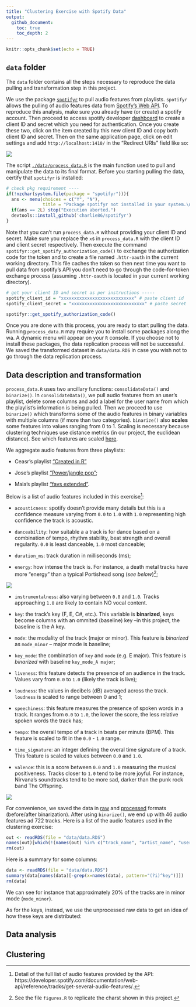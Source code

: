 ```yaml
---
title: "Clustering Exercise with Spotify Data"
output: 
  github_document: 
    toc: true
    toc_depth: 2
---
```


```r
knitr::opts_chunk$set(echo = TRUE)
```

## `data` folder

The `data`  folder contains all the steps necessary to reproduce the data pulling and transformation step in this project.

We use the package [`spotifyr`](https://github.com/charlie86/spotifyr) to pull audio features from playlists. `spotifyr` allows the pulling of audio features data from [Spotify's Web API](https://developer.spotify.com/documentation/web-api/). To reproduce this analysis, make sure you already have (or create) a spotify account. Then proceed to access spotify developer [dashboard](https://developer.spotify.com/dashboard/) to create a client ID and secret which you need for authentication. Once you create these two, click on the item created by this new client ID and copy both client ID and secret. Then on the same application page, click on edit settings and add `http://localhost:1410/` in the "Redirect URls" field like so:

![](./img/redirect_url.png)

The script [`./data/process_data.R`](https://github.com/jdemello/mat4376/blob/master/project3/data/process_data.R) is the main function used to pull and manipulate the data to its final format. Before you starting pulling the data, certify that `spotifyr` is installed:

```r
# check pkg requirement ----
if(!nzchar(system.file(package = "spotifyr"))){
  ans <- menu(choices = c("Y", "N"),
              title = "Package spotifyr not installed in your system.\n\nDo you wish to install it? (The function will thrown an error if 'N')")
  if(ans == 2L) stop("Execution aborted.")
  devtools::install_github('charlie86/spotifyr')
}
```

Note that you can't run `process_data.R` without providing your client ID and secret. Make sure you replace the `x`s in `process_data.R` with the client ID and client secret respectively.  Then execute the command `spotifyr::get_spotify_authorization_code()` to exchange the authorization code for the token and to create a file named `.httr-oauth` in the current working directory. This file caches the token so then next time you want to pull data from spotify's API you don't need to go through the code-for-token exchange process (assuming `.httr-oauth` is located in your current working directory).

```r
# get your client ID and secret as per instructions -----
spotify_client_id = "xxxxxxxxxxxxxxxxxxxxxxxxxxxx" # paste client id
spotify_client_secret = "xxxxxxxxxxxxxxxxxxxxxxxxxxxx" # paste secret 

spotifyr::get_spotify_authorization_code()
```

Once you are done with this process, you are ready to start pulling the data. Running `process_data.R` may require you to install some packages along the wa. A dynamic menu will appear on your `R` console. If you choose not to install these packages, the data replication process will not be successful. We saved the transformed dataset in `data/data.RDS` in case you wish not to go through the data replication process.

## Data description and transformation

`process_data.R` uses two ancillary functions: `consolidateData()` and `binarize()`. In `consolidateData()`, we pull audio features from an user's playlist, delete some columns and add a label for the user name from which the playlist's information is being pulled. Then we proceed to use `binarize()` which transforms some of the audio features in binary variables with multiple columns (if more than two categories). `binarize()` also **scales** some features into values ranging from 0 to 1. Scaling is necessary because clustering techniques use distance metrics (in our project, the euclidean distance). See which features are scaled [here](#features_desc).

We aggregate audio features from three playlists:

* Ceasr's playlist ["Created in R"](https://open.spotify.com/user/csarvi/playlist/5G9vRqFcPFUGBI7VxiQ2pX?si=OyN2TNZeR8KHH-GyC1wQFg)

* Jose's playlist ["Power/jangle pop"](https://open.spotify.com/user/12186384264/playlist/4kxFwuecMKs0Ax2Uif1Cwk?si=MCXs8oAJQ_OT0GHmoKbHDw);

* Maia's playlist ["favs extended"](https://open.spotify.com/user/melizabethp/playlist/0BxdQxq9vaDAEo5IXyr6E6?si=Qw2cakpnSCqCBHka98_paA).

<a name="features_desc">Below is a list of audio features included in this exercise[[^1]](#link_features):</a>

* `acousticness`: spotify doesn't provide many details but this is a confidence measure varying from `0.0` to `1.0` with `1.0` representing high confidence the track is acoustic.

* `danceability`: how suitable a a track is for dance based on a combination of tempo, rhythm stability, beat strength and overall regularity. `0.0` is least danceable, `1.0` most danceable;

* `duration_ms`: track duration in milliseconds (ms);

* `energy`: how intense the track is. For instance, a death metal tracks have more "energy" than a typical Portishead song (_see below_)[[^2]](#figures_script);

![](./img/portishead_energy.png)

* `instrumentalness`: also varying between `0.0` and `1.0`. Tracks approaching `1.0` are likely to contain NO vocal content.

* `key`: the track's key (F, E, C#, etc.). This variable is **binarized**, keys become columns with an ommited (baseline) key --in this project, the baseline is the A key.

* `mode`: the modality of the track (major or minor). This feature is *binarized* as `mode_minor` -- major mode is baseline;

* `key_mode`: the combination of `key` and `mode` (e.g. E major). This feature is *binarized* with baseline `key_mode_A major`;

* `liveness`: this feature detects the presence of an audience in the track. Values vary from `0.0` to `1.0` (likely the track is live);

* `loudness`: the values in decibels (dB) averaged across the track. `loudness` is scaled to range between 0 and 1;

* `speechiness`: this feature measures the presence of spoken words in a track. It ranges from `0.0` to `1.0`, the lower the score, the less relative spoken words the track has; 

* `tempo`: the overall tempo of a track in beats per minute (BPM). This feature is scaled to fit in the `0.0` - `1.0` range.

* `time_signature`: an integer defining the overal time signature of a track. This feature is scaled to values between `0.0` and `1.0`.

* `valence`: this is a score between `0.0` and `1.0` measuring the musical positiveness. Tracks closer to `1.0` tend to be more joyful. For instance, Nirvana's soundtracks tend to be more sad, darker than the punk rock band The Offspring.

![](./img/nirvana_valence.png)

For convenience, we saved the data in [raw](https://github.com/jdemello/mat4376/blob/master/project3/data/raw.RDS) and [processed](https://github.com/jdemello/mat4376/blob/master/project3/data/data.RDS) formats (before/after binarization). After using `binarize()`, we end up with 46 audio features ad 722 tracks. Here is a list of the audio features used in the clustering exercise:

```r
out <- readRDS(file = "data/data.RDS")
names(out)[which(!(names(out) %in% c("track_name", "artist_name", "user_name")))]
rm(out)
```

Here is a summary for some columns:

```r
data <- readRDS(file = "data/data.RDS")
summary(data[names(data)[-grep(x=names(data), pattern="(?i)^key")]])
rm(data)
```

We can see for instance that approximately 20% of the tracks are in minor mode (`mode_minor`).

As for the keys, instead, we use the unprocessed raw data to get an idea of how these keys are distributed:


## Data analysis



## Clustering


[^1]: <a name="link_features">Detail of the full list of audio features provided by the API: [https://developer.spotify.com/documentation/web-api/reference/tracks/get-several-audio-features/](https://developer.spotify.com/documentation/web-api/reference/tracks/get-several-audio-features/).</a>

[^2]: <a name="figures_script">See the file [`figures.R`](https://github.com/jdemello/mat4376/blob/master/project3/img/figures.R) to replicate the charst shown in this project.</a>
